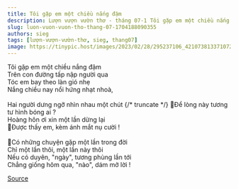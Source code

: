 ```yaml
---
title: Tôi gặp em một chiều nắng đậm
description: Lượn vượn vườn thơ - tháng 07-1 Tôi gặp em một chiều nắng đậm Trên con đường tấp nập người qua 
slug: luon-vuon-vuon-tho-thang-07-1704188090355
authors: sieg
tags: [lượn-vượn-vườn-thơ, sieg, thang07]
image: https://tinypic.host/images/2023/02/28/295237106_421073813371072_6696958121798619322_n.th.jpg
---
```


Tôi gặp em một chiều nắng đậm\
Trên con đường tấp nập người qua \
Tóc em bay theo làn gió nhẹ\
Nắng chiều nay nổi hứng nhạt nhoà,\
\
Hai người dưng ngỡ nhìn nhau một chút
{/* truncate */}
Để lòng này tương tư hình bóng ai ?\
Hoàng hôn ơi xin một lần dừng lại\
Được thấy em, kèm ánh mắt nụ cười !\
\
Có những chuyện gặp một lần trong đời\
Chỉ một lần thôi, một lần này thôi\
Nếu có duyên, "ngày", tương phùng lần tới\
Chẳng giống  hôm qua, "nào", dám mở lời !

[Source](https://www.facebook.com/ape.poem/posts/pfbid0ooQju2oBgf3afGLikzvgSawtHydTPjwf2huKrLApCRZE7Pxbo1MKTpHz68BX135Zl)
